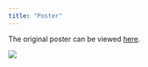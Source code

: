 ```yaml
---
title: "Poster"
---
```


The original poster can be viewed [here](https://lohjiahui.github.io/VAA_GroupFour/file/VAA_poster.pdf).

![](image/Poster.png)

